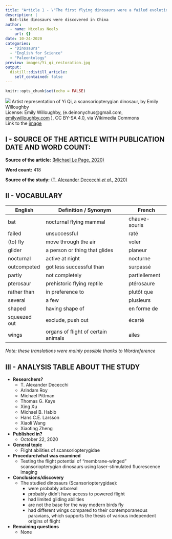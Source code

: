```yaml
---
title: "Article 1 - \"The first flying dinosaurs were a failed evolutionary experiment\""
description: |
  Bat-like dinosaurs were discovered in China
author:
  - name: Nicolas Neels
    url: {}
date: 10-24-2020
categories:
  - "Dinosaurs"
  - "English for Science"
  - "Paleontology"
preview: images/Yi_qi_restoration.jpg
output:
  distill::distill_article:
    self_contained: false
---
```


```r
knitr::opts_chunk$set(echo = FALSE)
```

![](images/Yi_qi_restoration.jpg)
Artist representation of Yi Qi, a scansoriopterygian dinosaur, by Emily Willoughby  
License: Emily Willoughby, (e.deinonychus@gmail.com, [emilywilloughby.com](https://emilywilloughby.com) ), CC BY-SA 4.0, via Wikimedia Commons  
Link to the [image](https://commons.wikimedia.org/wiki/File:Yi_qi_restoration.jpg?uselang=fr) 

## I - SOURCE OF THE ARTICLE WITH PUBLICATION DATE AND WORD COUNT:
__Source of the article:__ [(Michael Le Page, 2020)](https://www.newscientist.com/article/2257732-the-first-flying-dinosaurs-were-a-failed-evolutionary-experiment/)

__Word count:__ 418


__Source of the study:__ [(T. Alexander Dececchi *et al.*, 2020)](https://www.cell.com/iscience/fulltext/S2589-0042(20)30766-5?_returnURL=https%3A%2F%2Flinkinghub.elsevier.com%2Fretrieve%2Fpii%2FS2589004220307665%3Fshowall%3Dtrue#secsectitle0020)


## II - VOCABULARY

| English      | Definition / Synonym                | French        |
|--------------|-------------------------------------|---------------|
| bat          | nocturnal flying mammal             | chauve-souris |
| failed       | unsuccessful                        | raté          |
| (to) fly     | move through the air                | voler         |
| glider       | a person or thing that glides       | planeur       |
| nocturnal    | active at night                     | nocturne      |
| outcompeted  | got less successful than            | surpassé      |
| partly       | not completely                      | partiellement |
| pterosaur    | prehistoric flying reptile          | ptérosaure    |
| rather than  | in preference to                    | plutôt que    |
| several      | a few                               | plusieurs     |
| shaped       | having shape of                     | en forme de   |
| squeezed out | exclude, push out                   | écarté        |
| wings        | organs of flight of certain animals | ailes         |

*Note: these translations were mainly possible thanks to Wordreference*

## III - ANALYSIS TABLE ABOUT THE STUDY

* **Researchers?**
    + T. Alexander Dececchi
    + Arindam Roy
    + Michael Pittman
    + Thomas G. Kaye
    + Xing Xu
    + Michael B. Habib
    + Hans C.E. Larsson
    + Xiaoli Wang
    + Xiaoting Zheng

* **Published in?**
    + October 22, 2020


* **General topic**
    + Flight abilities of scansoriopterygidae

* **Procedure/what was examined**
    + Testing the flight potential of “membrane-winged” scansoriopterygian dinosaurs using laser-stimulated fluorescence imaging

* **Conclusions/discovery**
    + The studied dinosaurs (Scansoriopterygidae):
        - were probably arboreal
        - probably didn't have access to powered flight
        - had limited gliding abilities
        - are not the base for the way modern birds fly
        - had different wings compared to their contemporaneous paravians, which supports the thesis of various independent origins of flight

* **Remaining questions**
    + None
